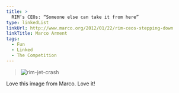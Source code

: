 ```yaml
---
title: >
  RIM’s CEOs: “Someone else can take it from here”
type: linkedList
linkUrl: http://www.marco.org/2012/01/22/rim-ceos-stepping-down
linkTitle: Marco Arment
tags:
  - Fun
  - Linked
  - The Competition
---
```


> ![rim-jet-crash](/images/blog/2012/01/23/rim-ceos-stepping-down.png)

Love this image from Marco. Love it!
